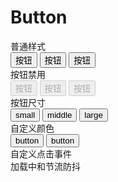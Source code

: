 
# Button

<div className="title">普通样式</div>
<CodeBlock line={'5-7'}>
  <Button type="primary">按钮</Button>
  <Button>按钮</Button>
  <Button type="text">按钮</Button>
</CodeBlock>

<div className="title">按钮禁用</div>
<CodeBlock line={'5-7'}>
  <Button type="primary" disabled>
    按钮
  </Button>
  <Button disabled>按钮</Button>
  <Button type="text" disabled>
    按钮
  </Button>
</CodeBlock>

<div className="title">按钮尺寸</div>
<CodeBlock line={'5-7'}>
  <Button size="small">small</Button>
  <Button size="middle">middle</Button>
  <Button size="large">large</Button>
</CodeBlock>

<div className="title">自定义颜色</div>
<CodeBlock line={'5-9'}>
  <Button
    style={{
      '--button-background-color': 'rgb(233, 233, 15)'
    }}
  >
    button
  </Button>
  <Button
    type="primary"
    style={{
      '--button-background-color': '#3685f5'
    }}
  >
    button
  </Button>
</CodeBlock>

<div className="title">自定义点击事件</div>
<CodeBlock line={'5-7'}>
  <OnClick />
</CodeBlock>

<div className="title">加载中和节流防抖</div>
<CodeBlock line={'5-1009'}>
  <Loading />
</CodeBlock>

<Props />
